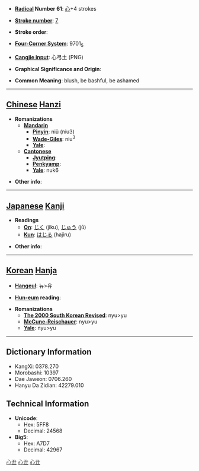 * '''[[Wiktionary:Chinese radical index| Radical]] Number 61''': [[Wiktionary:Chinese radical index 心|心]]+4 strokes

* '''[[Wiktionary:Chinese total strokes index|Stroke number]]''': [[Wiktionary:Chinese total strokes index 7|7]]

* '''Stroke order''': 

* '''[[Wiktionary:Chinese four corner index|Four-Corner System]]''': 9701<sub>5</sub>

* '''[[Wiktionary:Chinese Cangjie index|Cangjie input]]''': 心弓土 (PNG)

* '''Graphical Significance and Origin''': 

* '''Common Meaning''': blush, be bashful, be ashamed

----

== [[Chinese]] [[Hanzi]] ==

* '''Romanizations'''
** '''[[Mandarin]]'''
*** '''[[Pinyin]]''': niǔ (niu3)
*** '''[[Wade-Giles]]''': niu<sup>3</sup>
*** '''[[Yale]]''': 
** '''[[Cantonese]]'''
*** '''[[Jyutping]]''':
*** '''[[Penkyamp]]''': 
*** '''[[Yale]]''': nuk6

* '''Other info''': 

----

== [[Japanese]] [[Kanji]] ==

* '''Readings'''
** '''[[On]]''': [[じく]] (jiku), [[じゅう]] (jū)
** '''[[Kun]]''': [[はじる]] (hajiru)

* '''Other info''':  

----

== [[Korean]] [[Hanja]] ==

* '''[[Hangeul]]''': 뉴>유

* '''[[Hun-eum]] reading''': 

* '''Romanizations'''
** '''[[The 2000 South Korean Revised Romanization|The 2000 South Korean Revised]]''': nyu>yu
** '''[[McCune-Reischauer]]''': nyu>yu
** '''[[Yale]]''': nyu>yu

----

== Dictionary Information ==

* KangXi: 0378.270
* Morobashi: 10397
* Dae Jaweon: 0706.260
* Hanyu Da Zidian: 42279.010

== Technical Information ==

* '''Unicode''':
** Hex: 5FF8
** Decimal: 24568
* '''Big5''':
** Hex: A7D7
** Decimal: 42967

[[Category:Chinese Hanzi|心丑]] [[Category:Japanese Kanji|心丑]] [[Category:Korean Hanja|心丑]]